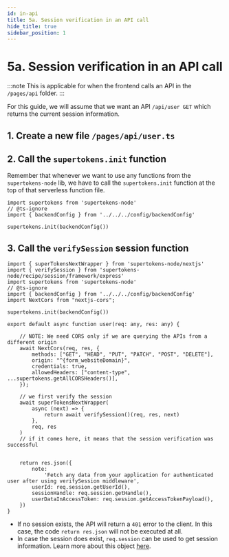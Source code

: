 ```yaml
---
id: in-api
title: 5a. Session verification in an API call
hide_title: true
sidebar_position: 1
---
```



# 5a. Session verification in an API call

:::note
This is applicable for when the frontend calls an API in the `/pages/api` folder.
:::

For this guide, we will assume that we want an API `/api/user GET` which returns the current session information.

## 1. Create a new file `/pages/api/user.ts`

## 2. Call the `supertokens.init` function
Remember that whenever we want to use any functions from the `supertokens-node` lib, we have to call the `supertokens.init` function at the top of that serverless function file.

```tsx title="pages/api/user.ts"
import supertokens from 'supertokens-node'
// @ts-ignore
import { backendConfig } from '../../../config/backendConfig'

supertokens.init(backendConfig())
```

## 3. Call the `verifySession` session function

<AppInfoForm />

```tsx title="pages/api/user.ts"
import { superTokensNextWrapper } from 'supertokens-node/nextjs'
import { verifySession } from 'supertokens-node/recipe/session/framework/express'
import supertokens from 'supertokens-node'
// @ts-ignore
import { backendConfig } from '../../../config/backendConfig'
import NextCors from "nextjs-cors";

supertokens.init(backendConfig())

export default async function user(req: any, res: any) {

    // NOTE: We need CORS only if we are querying the APIs from a different origin
    await NextCors(req, res, {
        methods: ["GET", "HEAD", "PUT", "PATCH", "POST", "DELETE"],
        origin: "^{form_websiteDomain}",
        credentials: true,
        allowedHeaders: ["content-type", ...supertokens.getAllCORSHeaders()],
    });

    // we first verify the session
    await superTokensNextWrapper(
        async (next) => {
            return await verifySession()(req, res, next)
        },
        req, res
    )
    // if it comes here, it means that the session verification was successful


    return res.json({
        note:
            'Fetch any data from your application for authenticated user after using verifySession middleware',
        userId: req.session.getUserId(),
        sessionHandle: req.session.getHandle(),
        userDataInAccessToken: req.session.getAccessTokenPayload(),
    })
}
```

- If no session exists, the API will return a `401` error to the client. In this case, the code `return res.json` will not be executed at all.
- In case the session does exist, `req.session` can be used to get session information. Learn more about this object [here](/docs/additional-verification/session-verification/protect-api-routes/verify-session#the-session-object).
